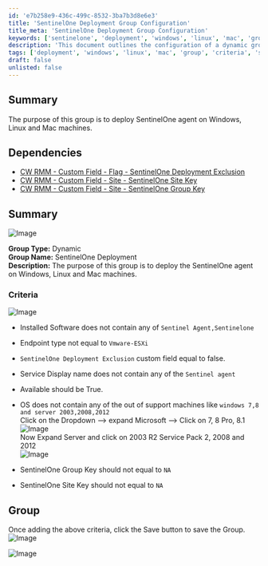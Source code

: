 ```yaml
---
id: 'e7b258e9-436c-499c-8532-3ba7b3d8e6e3'
title: 'SentinelOne Deployment Group Configuration'
title_meta: 'SentinelOne Deployment Group Configuration'
keywords: ['sentinelone', 'deployment', 'windows', 'linux', 'mac', 'group', 'criteria']
description: 'This document outlines the configuration of a dynamic group for deploying the SentinelOne agent across Windows, Linux, and Mac machines, including the necessary dependencies and criteria for group membership.'
tags: ['deployment', 'windows', 'linux', 'mac', 'group', 'criteria', 'software']
draft: false
unlisted: false
---
```

## Summary

The purpose of this group is to deploy SentinelOne agent on Windows, Linux and Mac machines.

## Dependencies

- [CW RMM - Custom Field - Flag - SentinelOne Deployment Exclusion](https://proval.itglue.com/DOC-5078775-15805740)  
- [CW RMM - Custom Field - Site - SentinelOne Site Key](https://proval.itglue.com/DOC-5078775-15805088)  
- [CW RMM - Custom Field - Site - SentinelOne Group Key](https://proval.itglue.com/DOC-5078775-15805085)  

## Summary

![Image](../../../static/img/SentinelOne-Deployment/image_1.png)

**Group Type:** Dynamic  
**Group Name:** SentinelOne Deployment  
**Description:** The purpose of this group is to deploy the SentinelOne agent on Windows, Linux and Mac machines.

### Criteria

![Image](../../../static/img/SentinelOne-Deployment/image_2.png)

- Installed Software does not contain any of `Sentinel Agent,Sentinelone`
- Endpoint type not equal to `Vmware-ESXi`
- `SentinelOne Deployment Exclusion` custom field equal to false.
- Service Display name does not contain any of the `Sentinel agent`
- Available should be True.
- OS does not contain any of the out of support machines like `windows 7,8 and server 2003,2008,2012`  
  Click on the Dropdown --> expand Microsoft --> Click on 7, 8 Pro, 8.1  
  ![Image](../../../static/img/SentinelOne-Deployment/image_3.png)  
  Now Expand Server and click on 2003 R2 Service Pack 2, 2008 and 2012  
  ![Image](../../../static/img/SentinelOne-Deployment/image_4.png)  

- SentinelOne Group Key should not equal to `NA`
- SentinelOne Site Key should not equal to `NA`

## Group

Once adding the above criteria, click the Save button to save the Group.  
![Image](../../../static/img/SentinelOne-Deployment/image_5.png)  

![Image](../../../static/img/SentinelOne-Deployment/image_6.png)  











